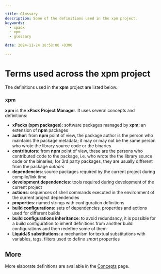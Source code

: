 ```yaml
---

title: Glossary
description: Some of the definitions used in the xpm project.
keywords:
  - xpack
  - xpm
  - glossary

date: 2024-11-24 18:58:00 +0300

---
```


# Terms used across the **xpm** project

The definitions used in the **xpm** project are listed below.

### xpm

**xpm** is the **xPack Project Manager**. It uses several concepts and definitions:

- **xPacks (xpm packages)**: software packages managed by **xpm**; an extension of **npm** packages
- **author**: from **npm** point of view, the package author is the person who
maintains the package metadata; it may or may not be the same person who wrote the library source code or the binaries
- **contributors**: from **npm** point of view, these are the persons who contributed code to the package, i.e. who wrote the the library source code or the binaries; for 3rd party packages, they are usually different from the package _authors_
- **dependencies**: source packages required by the current project during compile/link time
- **development dependencies**: tools required during development of the current project
- **actions**: sequences of shell commands executed in the environment of the current project dependencies
- **properties**: named strings with configuration definitions
- **build configurations**: sets of dependencies, properties and actions used for different builds
- **build configurations inheritance**: to avoid redundancy, it is possible for a build configuration to inherit definitions from another build configurations and then redefine some of them
- **LiquidJS substitutions**: a mechanism for textual substitutions with variables, tags, filters used to define _smart_ properties

## More

More elaborate definitions are available in the
[Concepts](/docs/guide/concepts/) page.
